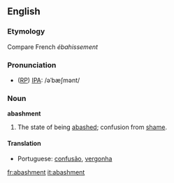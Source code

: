 ==English==

===Etymology===
Compare French ''ébahissement''

===Pronunciation===
* ([[RP]]) [[IPA]]: /əˈbæʃmənt/

===Noun===
'''abashment'''
#The state of being [[abashed]]; confusion from [[shame]].

====Translation====
{{top}}
* Portuguese: [[confusão]], [[vergonha]]
{{mid}}
{{bottom}}

[[fr:abashment]]
[[it:abashment]]
